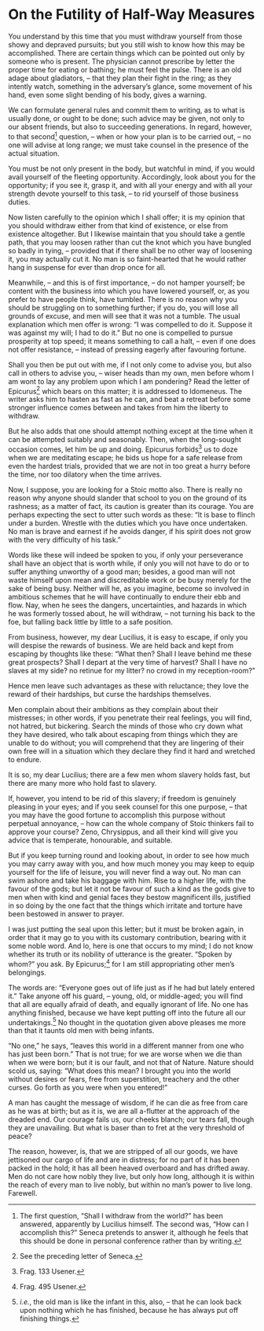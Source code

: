 # On the Futility of Half-Way Measures

You understand by this time that you must withdraw yourself from those showy and depraved pursuits; but you still wish to know how this may be accomplished.
There are certain things which can be pointed out only by someone who is present.
The physician cannot prescribe by letter the proper time for eating or bathing; he must feel the pulse.
There is an old adage about gladiators, -- that they plan their fight in the ring; as they intently watch, something in the adversary's glance, some movement of his hand, even some slight bending of his body, gives a warning.

We can formulate general rules and commit them to writing, as to what is usually done, or ought to be done; such advice may be given, not only to our absent friends, but also to succeeding generations.
In regard, however, to that second[^22-1] question, -- when or how your plan is to be carried out, -- no one will advise at long range; we must take counsel in the presence of the actual situation.

You must be not only present in the body, but watchful in mind, if you would avail yourself of the fleeting opportunity.
Accordingly, look about you for the opportunity; if you see it, grasp it, and with all your energy and with all your strength devote yourself to this task, -- to rid yourself of those business duties.

Now listen carefully to the opinion which I shall offer; it is my opinion that you should withdraw either from that kind of existence, or else from existence altogether.
But I likewise maintain that you should take a gentle path, that you may loosen rather than cut the knot which you have bungled so badly in tying, -- provided that if there shall be no other way of loosening it, you may actually cut it.
No man is so faint-hearted that he would rather hang in suspense for ever than drop once for all.

Meanwhile, -- and this is of first importance, -- do not hamper yourself; be content with the business into which you have lowered yourself, or, as you prefer to have people think, have tumbled.
There is no reason why you should be struggling on to something further; if you do, you will lose all grounds of excuse, and men will see that it was not a tumble.
The usual explanation which men offer is wrong: "I was compelled to do it.
Suppose it was against my will; I had to do it."
But no one is compelled to pursue prosperity at top speed; it means something to call a halt, -- even if one does not offer resistance, -- instead of pressing eagerly after favouring fortune.

Shall you then be put out with me, if I not only come to advise you, but also call in others to advise you, -- wiser heads than my own, men before whom I am wont to lay any problem upon which I am pondering?
Read the letter of Epicurus[^22-2] which bears on this matter; it is addressed to Idomeneus.
The writer asks him to hasten as fast as he can, and beat a retreat before some stronger influence comes between and takes from him the liberty to withdraw.

But he also adds that one should attempt nothing except at the time when it can be attempted suitably and seasonably.
Then, when the long-sought occasion comes, let him be up and doing.
Epicurus forbids[^22-3] us to doze when we are meditating escape; he bids us hope for a safe release from even the hardest trials, provided that we are not in too great a hurry before the time, nor too dilatory when the time arrives.

Now, I suppose, you are looking for a Stoic motto also.
There is really no reason why anyone should slander that school to you on the ground of its rashness; as a matter of fact, its caution is greater than its courage.
You are perhaps expecting the sect to utter such words as these: "It is base to flinch under a burden.
Wrestle with the duties which you have once undertaken.
No man is brave and earnest if he avoids danger, if his spirit does not grow with the very difficulty of his task."

Words like these will indeed be spoken to you, if only your perseverance shall have an object that is worth while, if only you will not have to do or to suffer anything unworthy of a good man; besides, a good man will not waste himself upon mean and discreditable work or be busy merely for the sake of being busy.
Neither will he, as you imagine, become so involved in ambitious schemes that he will have continually to endure their ebb and flow.
Nay, when he sees the dangers, uncertainties, and hazards in which he was formerly tossed about, he will withdraw, -- not turning his back to the foe, but falling back little by little to a safe position.

From business, however, my dear Lucilius, it is easy to escape, if only you will despise the rewards of business.
We are held back and kept from escaping by thoughts like these: "What then?
Shall I leave behind me these great prospects?
Shall I depart at the very time of harvest?
Shall I have no slaves at my side? no retinue for my litter? no crowd in my reception-room?"

Hence men leave such advantages as these with reluctance; they love the reward of their hardships, but curse the hardships themselves.

Men complain about their ambitions as they complain about their mistresses; in other words, if you penetrate their real feelings, you will find, not hatred, but bickering.
Search the minds of those who cry down what they have desired, who talk about escaping from things which they are unable to do without; you will comprehend that they are lingering of their own free will in a situation which they declare they find it hard and wretched to endure.

It is so, my dear Lucilius; there are a few men whom slavery holds fast, but there are many more who hold fast to slavery.

If, however, you intend to be rid of this slavery; if freedom is genuinely pleasing in your eyes; and if you seek counsel for this one purpose, -- that you may have the good fortune to accomplish this purpose without perpetual annoyance, -- how can the whole company of Stoic thinkers fail to approve your course?
Zeno, Chrysippus, and all their kind will give you advice that is temperate, honourable, and suitable.

But if you keep turning round and looking about, in order to see how much you may carry away with you, and how much money you may keep to equip yourself for the life of leisure, you will never find a way out.
No man can swim ashore and take his baggage with him.
Rise to a higher life, with the favour of the gods; but let it not be favour of such a kind as the gods give to men when with kind and genial faces they bestow magnificent ills, justified in so doing by the one fact that the things which irritate and torture have been bestowed in answer to prayer.

I was just putting the seal upon this letter; but it must be broken again, in order that it may go to you with its customary contribution, bearing with it some noble word.
And lo, here is one that occurs to my mind; I do not know whether its truth or its nobility of utterance is the greater.
"Spoken by whom?" you ask.
By Epicurus;[^22-4] for I am still appropriating other men's belongings.

The words are: "Everyone goes out of life just as if he had but lately entered it."
Take anyone off his guard, -- young, old, or middle-aged; you will find that all are equally afraid of death, and equally ignorant of life.
No one has anything finished, because we have kept putting off into the future all our undertakings.[^22-5]
No thought in the quotation given above pleases me more than that it taunts old men with being infants.

"No one," he says, "leaves this world in a different manner from one who has just been born."
That is not true; for we are worse when we die than when we were born; but it is our fault, and not that of Nature.
Nature should scold us, saying: "What does this mean?
I brought you into the world without desires or fears, free from superstition, treachery and the other curses.
Go forth as you were when you entered!"

A man has caught the message of wisdom, if he can die as free from care as he was at birth; but as it is, we are all a-flutter at the approach of the dreaded end.
Our courage fails us, our cheeks blanch; our tears fall, though they are unavailing.
But what is baser than to fret at the very threshold of peace?

The reason, however, is, that we are stripped of all our goods, we have jettisoned our cargo of life and are in distress; for no part of it has been packed in the hold; it has all been heaved overboard and has drifted away.
Men do not care how nobly they live, but only how long, although it is within the reach of every man to live nobly, but within no man's power to live long.
Farewell.

[^22-1]: The first question, "Shall I withdraw from the world?" has been answered, apparently by Lucilius himself. The second was, "How can I accomplish this?" Seneca pretends to answer it, although he feels that this should be done in personal conference rather than by writing.

[^22-2]: See the preceding letter of Seneca.

[^22-3]: Frag. 133 Usener.

[^22-4]: Frag. 495 Usener.

[^22-5]: *i.e.*, the old man is like the infant in this, also, -- that he can look back upon nothing which he has finished, because he has always put off finishing things.
